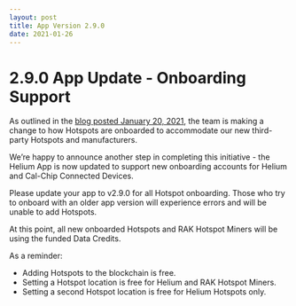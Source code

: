 ```yaml
---
layout: post
title: App Version 2.9.0
date: 2021-01-26
---
```


# 2.9.0 App Update - Onboarding Support

As outlined in the
[blog posted January 20, 2021](https://blog.helium.com/onboarding-for-third-party-hotspots-f8b99df35be),
the team is making a change to how Hotspots are onboarded to accommodate our new third-party
Hotspots and manufacturers.

<!--truncate-->

We’re happy to announce another step in completing this initiative - the Helium App is now updated
to support new onboarding accounts for Helium and Cal-Chip Connected Devices.

Please update your app to v2.9.0 for all Hotspot onboarding. Those who try to onboard with an older
app version will experience errors and will be unable to add Hotspots.

At this point, all new onboarded Hotspots and RAK Hotspot Miners will be using the funded Data
Credits.

As a reminder:

- Adding Hotspots to the blockchain is free.
- Setting a Hotspot location is free for Helium and RAK Hotspot Miners.
- Setting a second Hotspot location is free for Helium Hotspots only.
